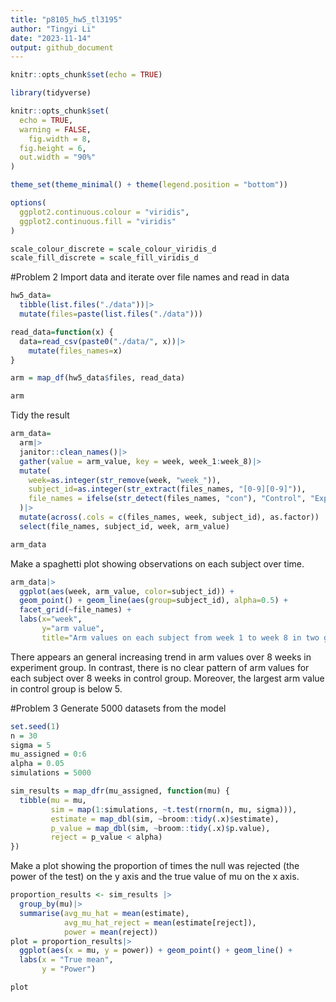 ```yaml
---
title: "p8105_hw5_tl3195"
author: "Tingyi Li"
date: "2023-11-14"
output: github_document
---
```


```r
knitr::opts_chunk$set(echo = TRUE)

library(tidyverse)

knitr::opts_chunk$set(
  echo = TRUE,
  warning = FALSE,
	fig.width = 8, 
  fig.height = 6,
  out.width = "90%"
)

theme_set(theme_minimal() + theme(legend.position = "bottom"))

options(
  ggplot2.continuous.colour = "viridis",
  ggplot2.continuous.fill = "viridis"
)

scale_colour_discrete = scale_colour_viridis_d
scale_fill_discrete = scale_fill_viridis_d
```

#Problem 2
Import data and iterate over file names and read in data
```r
hw5_data=
  tibble(list.files("./data"))|>
  mutate(files=paste(list.files("./data")))

read_data=function(x) {
  data=read_csv(paste0("./data/", x))|>
    mutate(files_names=x)
}

arm = map_df(hw5_data$files, read_data)

arm
```

Tidy the result
```r
arm_data=
  arm|>
  janitor::clean_names()|>
  gather(value = arm_value, key = week, week_1:week_8)|>
  mutate(
    week=as.integer(str_remove(week, "week_")),
    subject_id=as.integer(str_extract(files_names, "[0-9][0-9]")),
    file_names = ifelse(str_detect(files_names, "con"), "Control", "Experiment"),
  )|>
  mutate(across(.cols = c(files_names, week, subject_id), as.factor)) |>
  select(file_names, subject_id, week, arm_value)

arm_data
```


Make a spaghetti plot showing observations on each subject over time.
```r
arm_data|>
  ggplot(aes(week, arm_value, color=subject_id)) + 
  geom_point() + geom_line(aes(group=subject_id), alpha=0.5) +
  facet_grid(~file_names) +
  labs(x="week", 
       y="arm value",
       title="Arm values on each subject from week 1 to week 8 in two groups", col="subject id")

```

There appears an general increasing trend in arm values over 8 weeks in experiment group. In contrast, there is no clear pattern of arm values for each subject over 8 weeks in control group. Moreover, the largest arm value in control group is below 5.


#Problem 3
Generate 5000 datasets from the model
```r
set.seed(1)
n = 30
sigma = 5
mu_assigned = 0:6
alpha = 0.05
simulations = 5000

sim_results = map_dfr(mu_assigned, function(mu) {
  tibble(mu = mu,
         sim = map(1:simulations, ~t.test(rnorm(n, mu, sigma))),
         estimate = map_dbl(sim, ~broom::tidy(.x)$estimate),
         p_value = map_dbl(sim, ~broom::tidy(.x)$p.value),
         reject = p_value < alpha)
})
```

Make a plot showing the proportion of times the null was rejected (the power of the test) on the y axis and the true value of mu on the x axis.
```r
proportion_results <- sim_results |>
  group_by(mu)|>
  summarise(avg_mu_hat = mean(estimate),
            avg_mu_hat_reject = mean(estimate[reject]),
            power = mean(reject))
plot = proportion_results|>
  ggplot(aes(x = mu, y = power)) + geom_point() + geom_line() +
  labs(x = "True mean",
       y = "Power")

plot
```


